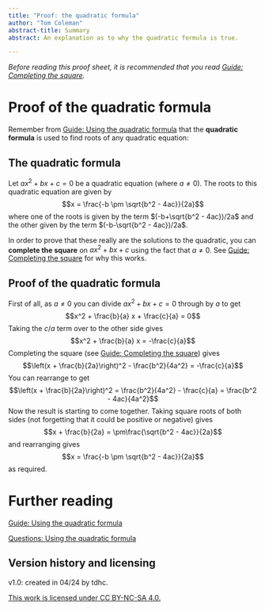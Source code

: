 ```yaml
---
title: "Proof: the quadratic formula"
author: "Tom Coleman"
abstract-title: Summary
abstract: An explanation as to why the quadratic formula is true.

---
```


*Before reading this proof sheet, it is recommended that you read [Guide: Completing the square](../studyguides/completingthesquare.qmd).*

# Proof of the quadratic formula {-}

Remember from [Guide: Using the quadratic formula](../studyguides/quadraticformula.qmd) that the **quadratic formula** is used to find roots of any quadratic equation:

::: {.callout-note}

## The quadratic formula

Let $ax^2 + bx + c = 0$ be a quadratic equation (where $a\neq 0$). The roots to this quadratic equation are given by
$$x = \frac{-b \pm \sqrt{b^2 - 4ac}}{2a}$$
where one of the roots is given by the term $(-b+\sqrt{b^2 - 4ac})/2a$ and the other given by the term $(-b-\sqrt{b^2 - 4ac})/2a$.

:::


In order to prove that these really are the solutions to the quadratic, you can **complete the square** on $ax^2 + bx + c$ using the fact that $a\neq 0$. See [Guide: Completing the square](../studyguides/completingthesquare.qmd) for why this works. 

## Proof of the quadratic formula

First of all, as $a\neq 0$ you can divide $ax^2 + bx + c = 0$ through by $a$ to get 
$$x^2 + \frac{b}{a} x + \frac{c}{a} = 0$$
Taking the $c/a$ term over to the other side gives
$$x^2 + \frac{b}{a} x = -\frac{c}{a}$$
Completing the square (see [Guide: Completing the square](../studyguides/completingthesquare.qmd)) gives
$$\left(x + \frac{b}{2a}\right)^2 - \frac{b^2}{4a^2} = -\frac{c}{a}$$
You can rearrange to get $$\left(x + \frac{b}{2a}\right)^2 = \frac{b^2}{4a^2} - \frac{c}{a} = \frac{b^2 - 4ac}{4a^2}$$ Now the result is starting to come together. Taking square roots of both sides (not forgetting that it could be positive or negative) gives
$$x + \frac{b}{2a} = \pm\frac{\sqrt{b^2 - 4ac}}{2a}$$
and rearranging gives
$$x = \frac{-b \pm \sqrt{b^2 - 4ac}}{2a}$$
as required.

# Further reading {-}

[Guide: Using the quadratic formula](../studyguides/quadraticformula.qmd)

[Questions: Using the quadratic formula](../questions/qs-quadraticformula.qmd)

## Version history and licensing {-}

v1.0: created in 04/24 by tdhc. 

[This work is licensed under CC BY-NC-SA 4.0.](https://creativecommons.org/licenses/by-nc-sa/4.0/?ref=chooser-v1)



